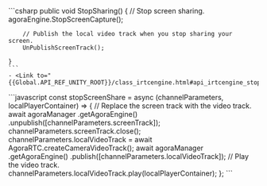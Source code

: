 <PlatformWrapper platform="unity">
    ```csharp
    public void StopSharing()
    {
        // Stop screen sharing.
        agoraEngine.StopScreenCapture();

        // Publish the local video track when you stop sharing your screen.
        UnPublishScreenTrack();

    }
    ```
    - <Link to="{{Global.API_REF_UNITY_ROOT}}/class_irtcengine.html#api_irtcengine_stopscreencapture">StopScreenCapture</Link>
</PlatformWrapper>
<PlatformWrapper platform="web">
```javascript
    const stopScreenShare = async (channelParameters, localPlayerContainer) => {
        // Replace the screen track with the video track.
        await agoraManager
        .getAgoraEngine()
        .unpublish([channelParameters.screenTrack]);
        channelParameters.screenTrack.close();
        channelParameters.localVideoTrack = await AgoraRTC.createCameraVideoTrack();
        await agoraManager
        .getAgoraEngine()
        .publish([channelParameters.localVideoTrack]);
        // Play the video track.
        channelParameters.localVideoTrack.play(localPlayerContainer);
    };
```
</PlatformWrapper>
